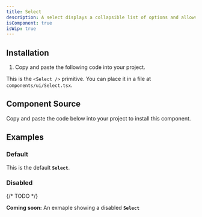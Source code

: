 ```yaml
---
title: Select
description: A select displays a collapsible list of options and allows a user to select one of them.
isComponent: true
isWip: true
---
```


## Installation

1. Copy and paste the following code into your project.

This is the `<Select />` primitive. You can place it in a file at `components/ui/Select.tsx`.

## Component Source

Copy and paste the code below into your project to install this component.

<ComponentSource src="../../packages/ui/src/Select.tsx" />

## Examples

### Default

This is the default **`Select`**.

<ComponentExample name="Select" story="default" />

### Disabled

{/* TODO */}

**Coming soon:** An exmaple showing a disabled **`Select`**
